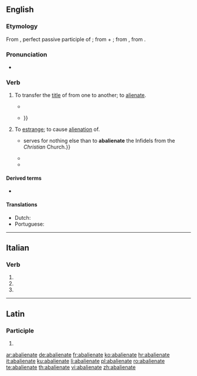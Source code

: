 ==English==

===Etymology===
From {{etyl|la|en}} {{m|la|abaliēnātus}}, perfect passive participle of {{m|la|abaliēnō||alienate; remove}}; from {{m|la|ab-||by, from; away}} + {{m|la|aliēnō||alienate, estrange}}; from {{m|la|aliēnus||foreign, alien}}, from {{m|la|alius||other, another}}.

===Pronunciation===
* {{a|GenAm}} {{IPA|/æbˈeɪl.jəˌneɪt/|/æbˈeɪ.li.əˌneɪt/|lang=en}}

===Verb===
{{en-verb|abalienat}}

# {{lb|en|civil law|transitive}} To transfer the [[title]] of from one to another; to [[alienate]].
#* {{quote-book|year=1861|author=Anne Manning|title=The chronicle of Ethelfled|page=153|passage=Thereat the holy mother took grief; for, if I died before my profession, what would become of the goodly hereditaments that were to be '''abalienated''' to the monastery.}}
#* {{quote-journal|year=1994|journal=Yugoslav law|page=46|passage=In addition, compelling to sell was not necessary either, because the foreigner, led by economic logic and his own interests, would try hard to '''abalienate''' the objects and means of work which are not used in production or in some other type of {{...}}}}
# {{lb|en|obsolete}} To [[estrange]]; to cause [[alienation]] of.
#* {{quote-book|year=1698|title=A voyage to the East-Indies|page=43|passage={{...}} serves for nothing else than to '''abalienate''' the Infidels from the ''Christian'' Church.}}
#* {{quote-book|year=1883|title=A commentary on the Greek text of the Epistle of Paul to the Ephesians|page=165|passage=National distinction did not, indeed, exist in patriarchal times, but by the formation of the theocracy the other races of men were formally '''abalienated''' from Israel, and no doubt their own vices and idolatry justified their exclusion.}}
#* {{quote-book|author=Edwin Sandys|title=The sermons of Edwin Sandys|year=1841|volume=4|page=300|passage=The devil and his deceitful angels do so bewitch them, and fill their hearts with vain cogitations, so '''abalienate''' their minds, and trouble their memory, that they cannot tell what is said: it is forgotten by that it is spoken.}}

====Derived terms====
{{der-top}}
* {{l|en|abalienation}}
{{der-mid}}
{{der-bottom}}

====Translations====
{{trans-top|to transfer the title of}}
* Dutch: {{t|nl|abaliëneren}}
* Portuguese: {{t|pt|abalienar}}
{{trans-mid}}
{{trans-bottom}}

----

==Italian==

===Verb===
{{head|it|verb form|cat2=past participle forms}}

# {{inflection of|abalienare||2|p|pres|indc|lang=it}}
# {{inflection of|abalienare||2|p|impr|lang=it}}
# {{inflection of|abalienato||f|p|lang=it}}

----

==Latin==

===Participle===
{{la-part-form|abaliēnāte}}

# {{inflection of|abaliēnātus||voc|m|s|lang=la}}

[[ar:abalienate]]
[[de:abalienate]]
[[fr:abalienate]]
[[ko:abalienate]]
[[hr:abalienate]]
[[it:abalienate]]
[[ku:abalienate]]
[[li:abalienate]]
[[pl:abalienate]]
[[ro:abalienate]]
[[te:abalienate]]
[[th:abalienate]]
[[vi:abalienate]]
[[zh:abalienate]]